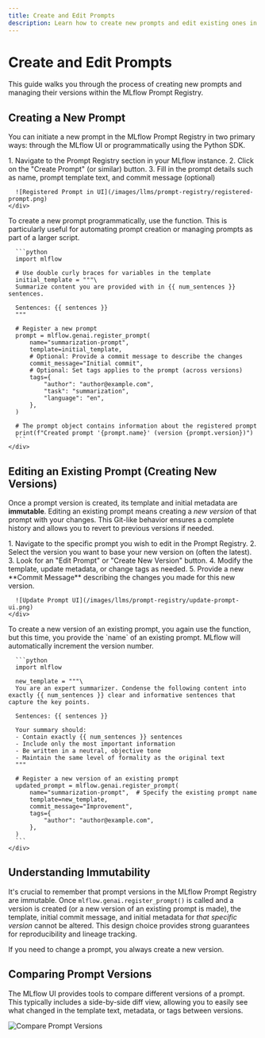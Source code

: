 ```yaml
---
title: Create and Edit Prompts
description: Learn how to create new prompts and edit existing ones in the MLflow Prompt Registry using both the UI and Python APIs.
---
```



# Create and Edit Prompts

This guide walks you through the process of creating new prompts and managing their versions within the MLflow Prompt Registry.

## Creating a New Prompt

You can initiate a new prompt in the MLflow Prompt Registry in two primary ways: through the MLflow UI or programmatically using the Python SDK.

<TabsWrapper>
<Tabs>
  <TabItem value="ui" label="UI" default>
    <div class="flex-column">
      1. Navigate to the Prompt Registry section in your MLflow instance.
      2. Click on the "Create Prompt" (or similar) button.
      3. Fill in the prompt details such as name, prompt template text, and commit message (optional)

      ![Registered Prompt in UI](/images/llms/prompt-registry/registered-prompt.png)
    </div>
  </TabItem>
  <TabItem value="python" label="Python">
    <div class="flex-column">
      To create a new prompt programmatically, use the <APILink fn="mlflow.genai.register_prompt" /> function. This is particularly useful for automating prompt creation or managing prompts as part of a larger script.

      ```python
      import mlflow

      # Use double curly braces for variables in the template
      initial_template = """\
      Summarize content you are provided with in {{ num_sentences }} sentences.

      Sentences: {{ sentences }}
      """

      # Register a new prompt
      prompt = mlflow.genai.register_prompt(
          name="summarization-prompt",
          template=initial_template,
          # Optional: Provide a commit message to describe the changes
          commit_message="Initial commit",
          # Optional: Set tags applies to the prompt (across versions)
          tags={
              "author": "author@example.com",
              "task": "summarization",
              "language": "en",
          },
      )

      # The prompt object contains information about the registered prompt
      print(f"Created prompt '{prompt.name}' (version {prompt.version})")
      ```
    </div>
  </TabItem>
</Tabs>
</TabsWrapper>

## Editing an Existing Prompt (Creating New Versions)

Once a prompt version is created, its template and initial metadata are **immutable**. Editing an existing prompt means creating a _new version_ of that prompt with your changes. This Git-like behavior ensures a complete history and allows you to revert to previous versions if needed.

<TabsWrapper>
<Tabs>
  <TabItem value="ui" label="UI" default>
    <div class="flex-column">
      1. Navigate to the specific prompt you wish to edit in the Prompt Registry.
      2. Select the version you want to base your new version on (often the latest).
      3. Look for an "Edit Prompt" or "Create New Version" button.
      4. Modify the template, update metadata, or change tags as needed.
      5. Provide a new **Commit Message** describing the changes you made for this new version.

      ![Update Prompt UI](/images/llms/prompt-registry/update-prompt-ui.png)
    </div>
  </TabItem>
  <TabItem value="python" label="Python">
    <div class="flex-column">
      To create a new version of an existing prompt, you again use the <APILink fn="mlflow.genai.register_prompt" /> function, but this time, you provide the `name` of an existing prompt. MLflow will automatically increment the version number.

      ```python
      import mlflow

      new_template = """\
      You are an expert summarizer. Condense the following content into exactly {{ num_sentences }} clear and informative sentences that capture the key points.

      Sentences: {{ sentences }}

      Your summary should:
      - Contain exactly {{ num_sentences }} sentences
      - Include only the most important information
      - Be written in a neutral, objective tone
      - Maintain the same level of formality as the original text
      """

      # Register a new version of an existing prompt
      updated_prompt = mlflow.genai.register_prompt(
          name="summarization-prompt",  # Specify the existing prompt name
          template=new_template,
          commit_message="Improvement",
          tags={
              "author": "author@example.com",
          },
      )
      ```
    </div>
  </TabItem>
</Tabs>
</TabsWrapper>

## Understanding Immutability

It's crucial to remember that prompt versions in the MLflow Prompt Registry are immutable. Once `mlflow.genai.register_prompt()` is called and a version is created (or a new version of an existing prompt is made), the template, initial commit message, and initial metadata for _that specific version_ cannot be altered. This design choice provides strong guarantees for reproducibility and lineage tracking.

If you need to change a prompt, you always create a new version.

## Comparing Prompt Versions

The MLflow UI provides tools to compare different versions of a prompt. This typically includes a side-by-side diff view, allowing you to easily see what changed in the template text, metadata, or tags between versions.

![Compare Prompt Versions](/images/llms/prompt-registry/compare-prompt-versions.png)
